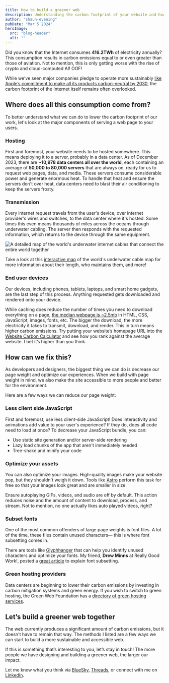 ```yaml
---
title: How to build a greener web
description: Understanding the carbon footprint of your website and how to lower it.
author: "shaun-evening"
pubDate: "Mar 5 2024"
heroImage:
  src: "blog-header"
  alt: ""
---
```



Did you know that the Internet consumes **416.2TWh** of electricity annually? This consumption results in carbon emissions equal to or even greater than those of aviation. Not to mention, this is only getting worse with the rise of crypto and cloud-computed AI! OOF!

While we’ve seen major companies pledge to operate more sustainably [like Apple’s commitment to make all its products carbon-neutral by 2030](https://www.apple.com/ca/environment/), the carbon footprint of the Internet itself remains often overlooked.

## Where does all this consumption come from?

To better understand what we can do to lower the carbon footprint of our work, let's look at the major components of serving a web page to your users.

### Hosting

First and foremost, your website needs to be hosted somewhere. This means deploying it to a server, probably in a data center. As of December 2023, there are **~10,978 data centers all over the world**, each containing an average of **50,000 to 80,000 servers** that are always on, ready for us to request web pages, data, and media. These servers consume considerable power and generate enormous heat. To handle that heat and ensure the servers don't over heat, data centers need to blast their air conditioning to keep the servers frosty.

### Transmission

Every internet request travels from the user's device, over internet provider's wires and switches, to the data center where it's hosted. Some times this even means thousands of miles across the oceans through underwater cabling. The server then responds with the requested information, which returns to the device through the same equipment.

<Image
  src={CableMapImage}
  alt="A detailed map of the world's underwater internet cables that connect the entire world together"
/>

Take a look at this [interactive map](https://www.submarinecablemap.com/) of the world's underwater cable map for more information about their length, who maintains them, and more!

### End user devices

Our devices, including phones, tablets, laptops, and smart home gadgets, are the last step of this process. Anything requested gets downloaded and rendered onto your device.

While caching does reduce the number of times you need to download everything on a page, [the median webpage is ~2.5mb](https://httparchive.org/reports/page-weight?start=2017_04_15&end=latest&view=list) in HTML, CSS, JavaScript, images, fonts, etc. The bigger the download, the more electricity it takes to transmit, download, and render. This in turn means higher carbon emissions. Try putting your website’s homepage URL into the [Website Carbon Calculator](https://www.websitecarbon.com/) and see how you rank against the average website. I bet it’s higher than you think.

## How can we fix this?

As developers and designers, the biggest thing we can do is decrease our page weight and optimize our experiences. When we build with page weight in mind, we also make the site accessible to more people and better for the environment.

Here are a few ways we can reduce our page weight:

### Less client side JavaScript

First and foremost, use less client-side JavaScript! Does interactivity and animations add value to your user's experience? If they do, does all code need to load at once? To decrease your JavaScript bundle, you can:

- Use static site generation and/or server-side rendering
- Lazy load chunks of the app that aren't immediately needed
- Tree-shake and minify your code

### Optimize your assets

You can also optimize your images. High-quality images make your website pop, but they shouldn't weigh it down. Tools like [Astro](https://astro.build/) perform this task for free so that your images look great and are smaller in size.

Ensure autoplaying GIFs, videos, and audio are off by default. This action reduces noise and the amount of content to download, process, and stream. Not to mention, no one actually likes auto played videos, right?

### Subset fonts

One of the most common offenders of large page weights is font files. A lot of the time, these files contain unused characters— this is where font subsetting comes in.

There are tools like [Glyphhanger](https://github.com/zachleat/glyphhanger) that can help you identify unused characters and optimize your fonts. My friend, **Drew Minns** at Really Good Work!, posted a [great article](https://www.linkedin.com/feed/update/urn:li:activity:7163925450820435968/) to explain font subsetting.

### Green hosting providers

Data centers are beginning to lower their carbon emissions by investing in carbon mitigation systems and green energy. If you wish to switch to green hosting, the Green Web Foundation has a [directory of green hosting services](https://app.greenweb.org/directory/).

## Let’s build a greener web together

The web currently produces a significant amount of carbon emissions, but it doesn't have to remain that way. The methods I listed are a few ways we can start to build a more sustainable and accessible web.

If this is something that’s interesting to you, let’s stay in touch! The more people we have designing and building a greener web, the larger our impact.

Let me know what you think via [BlueSky](https://bsky.app/profile/goodeveningshaun.dev), [Threads](https://www.threads.net/@shaunevening), or connect with me on [LinkedIn](https://www.linkedin.com/in/shaunevening/).
